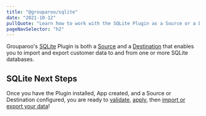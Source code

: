 ```yaml
---
title: "@grouparoo/sqlite"
date: "2021-10-12"
pullQuote: "Learn how to work with the SQLite Plugin as a Source or a Destination."
pageNavSelector: "h2"
---
```


<PluginDocsLinks plugin="SQLite" />

Grouparoo's [SQLite](https://www.sqlite.org/) Plugin is both a [Source](/docs/getting-started/product-concepts#source) and a [Destination](/docs/getting-started/product-concepts#destination) that enables you to import and export customer data to and from one or more SQLite databases.

<PluginDocsInstallation plugin="SQLite" />

<PluginDocsCreateApp plugin="SQLite" />

<ValidateAndApplyConfig />

<PluginDocsColumnarSource plugin="SQLite" />

<PluginDocsColumnarDestination plugin="SQLite" />

## SQLite Next Steps

Once you have the Plugin installed, App created, and a Source or Destination configured, you are ready to [validate](/docs/cli/config#validate), [apply](/docs/cli/config#apply), then [import or export your data](/docs/cli/run#run)!
